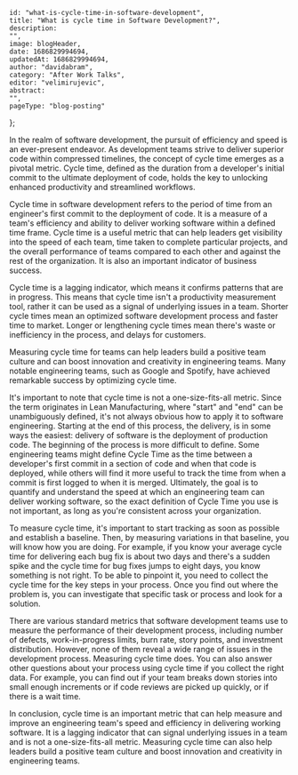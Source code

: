 
    id: "what-is-cycle-time-in-software-development",
    title: "What is cycle time in Software Development?",
    description:
    "",
    image: blogHeader,
    date: 1686829994694,
    updatedAt: 1686829994694,
    author: "davidabram",
    category: "After Work Talks",
    editor: "velimirujevic",
    abstract:
    "",
    pageType: "blog-posting"
};

In the realm of software development, the pursuit of efficiency and speed is an ever-present endeavor. As development teams strive to deliver superior code within compressed timelines, the concept of cycle time emerges as a pivotal metric. Cycle time, defined as the duration from a developer's initial commit to the ultimate deployment of code, holds the key to unlocking enhanced productivity and streamlined workflows.

Cycle time in software development refers to the period of time from an engineer's first commit to the deployment of code. It is a measure of a team's efficiency and ability to deliver working software within a defined time frame. Cycle time is a useful metric that can help leaders get visibility into the speed of each team, time taken to complete particular projects, and the overall performance of teams compared to each other and against the rest of the organization. It is also an important indicator of business success.

Cycle time is a lagging indicator, which means it confirms patterns that are in progress. This means that cycle time isn't a productivity measurement tool, rather it can be used as a signal of underlying issues in a team. Shorter cycle times mean an optimized software development process and faster time to market. Longer or lengthening cycle times mean there's waste or inefficiency in the process, and delays for customers.

Measuring cycle time for teams can help leaders build a positive team culture and can boost innovation and creativity in engineering teams. Many notable engineering teams, such as Google and Spotify, have achieved remarkable success by optimizing cycle time.

It's important to note that cycle time is not a one-size-fits-all metric. Since the term originates in Lean Manufacturing, where "start" and "end" can be unambiguously defined, it's not always obvious how to apply it to software engineering. Starting at the end of this process, the delivery, is in some ways the easiest: delivery of software is the deployment of production code. The beginning of the process is more difficult to define. Some engineering teams might define Cycle Time as the time between a developer's first commit in a section of code and when that code is deployed, while others will find it more useful to track the time from when a commit is first logged to when it is merged. Ultimately, the goal is to quantify and understand the speed at which an engineering team can deliver working software, so the exact definition of Cycle Time you use is not important, as long as you're consistent across your organization.

To measure cycle time, it's important to start tracking as soon as possible and establish a baseline. Then, by measuring variations in that baseline, you will know how you are doing. For example, if you know your average cycle time for delivering each bug fix is about two days and there's a sudden spike and the cycle time for bug fixes jumps to eight days, you know something is not right. To be able to pinpoint it, you need to collect the cycle time for the key steps in your process. Once you find out where the problem is, you can investigate that specific task or process and look for a solution.

There are various standard metrics that software development teams use to measure the performance of their development process, including number of defects, work-in-progress limits, burn rate, story points, and investment distribution. However, none of them reveal a wide range of issues in the development process. Measuring cycle time does. You can also answer other questions about your process using cycle time if you collect the right data. For example, you can find out if your team breaks down stories into small enough increments or if code reviews are picked up quickly, or if there is a wait time.

In conclusion, cycle time is an important metric that can help measure and improve an engineering team's speed and efficiency in delivering working software. It is a lagging indicator that can signal underlying issues in a team and is not a one-size-fits-all metric. Measuring cycle time can also help leaders build a positive team culture and boost innovation and creativity in engineering teams.

